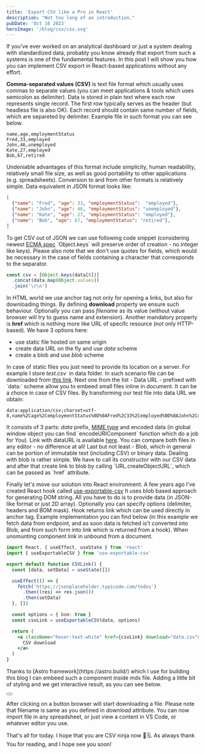 ```yaml
---
title: 'Export CSV like a Pro in React'
description: "Not too long of an introduction."
pubDate: 'Oct 16 2023'
heroImage: '/blog/csv/csv.svg'
---
```


<p class="text-justify">If you've ever worked on an analytical dashboard or just a system dealing with standardized data, probably you know already that export 
from such a systems is one of the fundamental features. In this post I will show you how you can implement CSV export in React-based 
applications without any effort.</p>

<p class="text-justify"><strong>Comma-separated values (CSV)</strong> is text file format which usually uses commas to separate values (you can meet applications & tools which uses semicolon as delimiter). Data is stored in plain text where each row represents single record. The first row typically serves as the header (but headless file is also OK).
Each record should contain same number of fields, which are separeted by delimiter. Example file in such format you can see below. </p>

```csv
name,age,employmentStatus
Fred,33,employed
John,46,unemployed
Kate,27,employed
Bob,67,retired
```

<p class="text-justify">Undeniable advantages of this format include simplicity, human readability, relatively small file size, as well as good portability to other applications (e.g. spreadsheets). 
Conversion to and from other formats is relatively simple. Data equivalent in JSON format looks like:</p>

```json
[
  {"name": "Fred", "age": 33, "employmentStatus":  "employed"},
  {"name": "John", "age": 46, "employmentStatus": "unemployed"},
  {"name": "Kate", "age": 27, "employmentStatus": "employed"},
  {"name": "Bob", "age": 67, "employmentStatus": "retired"},
]
```

<p class="text-justify">To get CSV out of JSON we can use following code snippet (considering newest <a class="text-[color:var(--accent)]" href="https://developer.mozilla.org/en-US/docs/Web/JavaScript/Reference/Statements/for...in#description" target="_blank" rel="noopener noreferrer">ECMA spec</a>
`Object.keys` will preserve order of creation - no integer like keys). Please also note that we don't use quotes for fields, which 
would be necessary in the case of fields containing a character that corresponds to the separator.</p>


```js
const csv = [Object.keys(data[0])]
  .concat(data.map(Object.values))
  .join('\r\n')
```
<p class="text-justify">In HTML world we use anchor tag not only for opening a links, but also for downloading things. By defining <strong>download</strong> property 
we ensure such behaviour. Optionally you can pass <i>filename</i> as its value (without value browser will try to guess name and extension).
Another mandatory property is <strong>href</strong> which is nothing more like URL of specifc resource (not only HTTP-based). We have 3 options here:</p> 
<ul class="list-disc mb-1">
    <li>use static file hosted on same origin</li>
    <li>create data URL on the fly and use <i>data</i> scheme</li>
    <li>create a blob and use <i>blob</i> scheme</li>
</ul>

<p class="text-justify">In case of static files you just need to provide its location on a server. For example I store <i>test.csv</i>&nbsp; in data folder. In such scenario file can be
downloaded from  <a download="test.csv" class="text-blue-400 hover:text-blue-700" href="/data/test.csv">this link</a>. Next one from the list - Data URL -
prefixed with `data:` scheme allow you to embeed small files inline in document. It can be a choice in case of CSV files. By transforming our test file into 
data URL we obtain:</p>

 
```textplain
data:application/csv;charset=utf-8,name%2Cage%2CemploymentStatus%0D%0AFred%2C33%2Cemployed%0D%0AJohn%2C46%2Cunemployed%0D%0AKate%2C27%2Cemployed%0D%0ABob%2C67%2Cretired
```

<p class="text-justify"> It consists of 3 parts: <i>data</i> prefix, <a class="text-[color:var(--accent)]" target="_blank" href="https://developer.mozilla.org/en-US/docs/Web/HTTP/Basics_of_HTTP/MIME_types" target="_blank">MIME type</a> 
and encoded data (in global window object you can find `encodeURIComponent` function which do a job for You). Link with dataURL is available <a class="text-blue-400 hover:text-blue-700" href="data:application/csv;charset=utf-8,name%2Cage%2CemploymentStatus%0D%0AFred%2C33%2Cemployed%0D%0AJohn%2C46%2Cunemployed%0D%0AKate%2C27%2Cemployed%0D%0ABob%2C67%2Cretired" download="test.csv">here</a>.
You can compare both files in any editor - no difference at all! Last but not least - Blob, which in general can be portion of immutable text (including CSV) or binary data. Dealing with blob is rather simple. We have to call
its constructor with our CSV data and after that create link to blob by calling `URL.createObjectURL`, which can be passed as `href` attribute.</p>

<p class="text-justify">Finally let's move our solution into React environment. A few years ago I've created React hook called <a class="text-[color:var(--accent)]" href="https://www.npmjs.com/package/use-exportable-csv" target="_blank">use-exportable-csv</a>
It uses blob based approach for generating DOM string. All you have to do is to provide data (in JSON-like format or just 2D array). Optionally 
you can specify options (delimiter, headers and BOM mask). Hook returns link which can be used directly in anchor tag. Example implementation you can find below 
(in this example we fetch data from endpoint, and as soon data is fetched is't converted into Blob, and from such form into link which is returned from a hook). When unomunting component
link in unbound from a document.</p>

```jsx
import React, { useEffect, useState } from 'react'
import { useExportableCSV } from 'use-exportable-csv'

export default function CSVLink() {
  const [data, setData] = useState([])

  useEffect(() => {
    fetch('https://jsonplaceholder.typicode.com/todos')
      .then((res) => res.json())
      .then(setData)
  }, [])

  const options = { bom: true }
  const csvLink = useExportableCSV(data, options)

  return (
    <a className="hover:text-white" href={csvLink} download="data.csv">
      CSV download
    </a>
  )
}
```

<p class="text-justify">Thanks to [Astro framework](https://astro.build/) which I use for building this blog I can embeed such a component inside mdx file. Adding a little
bit of styling and we get interactive result, as you can see below.</p>


<div class="flex justify-center my-4">
    <button className="p-2 bg-lime-500 rounded-md text-white hover:scale-110 ease-in-out duration-300 hover:bg-lime-400">
        <ExportCSV client:only />
    </button>
</div>


<p class="text-justify">After clicking on a button browser will start downloading a file. Please note that filename is same as you defined in <i>download</i> attribute.
You can now import file in any spreadsheet, or just view a content in VS Code, or whatever editor you use.</p>


That's all for today. I hope that you are CSV ninja now 🥷🗒️. As always thank You for reading, and I hope see you soon!